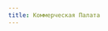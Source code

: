 ```yaml
---
title: Коммерческая Палата
---
```


<ButtonCover src="pic.jpg" title="Коммерческая Палата"/>
<Audio src="Russian Circles - Harper Lewis.mp3"/>

<BlockquoteBox attention text>
Коммерческая Палата формально считается торговым союзом, занимающимся освобождением торговцев от возни с государственными пошлинами, бумажной волокитой и разрешением конфликтных ситуаций между находящимися под протекцией торговыми компаниями и государственными регуляторами.

На деле же Коммерческая Палата защищает своих клиентов от самых разных возможных угроз, в большинстве своём финансовых, ради чего идёт на самые крайние меры — политические интриги, заказные убийства и крупнейший в мире оборот нелегальных товаров.
</BlockquoteBox>
<BlockquoteBox>
Связанный квест — <a href="/menu/plot/local/net-of-luat/">Сети Луата</a>
</BlockquoteBox>

## Продукция
Банк Коммерческой Палаты и Инвестиционный Фонд Коммерческой Палаты — крупнейшие финансовые организации в Барселе.

А также:
* Контрабанда в промышленных масштабах;
* Публичные дома, кабаре и притоны;
* Наемнические гильдии;
* Услуги по промышленному шпионажу и устранении конкуренции;
* Услуги политического контроля;
* Частная охранная (военная) компания;

и перечислять можно дальше.

## Ключевые персонажи
<img src="pic2.jpg" img-right width={300} height={300} style={"width: 300px;"}/>
* **Ме́ртири из рода А́фект** — был главой синдиката 20 лет назад, но ушёл на покой и исчез из виду.<br/><br/>Сейчас, в 208 гИЭ, Мертири вернулся и тут же сверг своего наместника. Тот и сам успел стать живой легендой, но Мертири его статус свёл на нет в считанные дни. Закончив с коррекциями в "структуре управления", Мертири продемонстрировал свету своего отпрыска, которому завещал империю. <br/><br/> Мертири Афект — голокожий сфинкс, делового вида и делового мышления. И, пожалуй, это всё, что о нём известно.

## Расположение
Центральный офис и штаб-квартира Палаты располагаются в историческом центре Барсела на одной улице с Банком и Фондом.

Сеть филиалов и представительств простирается по всей державе и в столицы других держав.

## Влияние
В Барселе Коммерческая Палата нередко входит в противостояние с местными органами управления. Портовый город является крупнейшей в державе ячейкой коммерческого социального класса, а его представители за решением всех вопросов направляются непосредственно в отделения Палаты, ибо та работает куда быстрее и эффективнее. 

<BlockquoteBox text>
*Что в администрации — омерзительная коррупция, то в Палате — оперативное оказание услуг.*
</BlockquoteBox>

Но посредством огромным влиянием в портовом городе Коммерческая Палата обладает ограниченным, но значительным влиянием и в остальной части державы и даже за рубежом.

## История
Коммерческая Палата начинает свою историю как скромный торговый союз в сердце Барсела в 166 году Иссякающей Эпохи. Уже тогда Барсел был крупнейшим торговым центром, где торговцы и промышленности регулярно сталкивались с трудностями бюрократии и жадной до контроля коррумпированной власти.

Коммерческая Палата быстро заявила о себе как о защитнике интересов бизнеса. В начале своей деятельности Палата оперировала сугубо в рамках закона, улаживая конфликты чисто финансово и юридически. Однако с течением времени обстоятельства вынудили Коммерческую Палату расширять свою деятельность далеко за пределы адвокатских услуг. Ее роль пережила метаморфозу из простой правозащитной организации в сложную сеть, контролирующую финансовые рынки, политические процессы и международную контрабанду.

В 180 году власть в Коммерческой Палате из рук собрания олигархов через серию интриг, уходящую корнями десятком лет в прошлое, перешла в руки Мертири Афекта, выдающегося торговца и менеджера, который сумел объединить вокруг одного себя бесчисленные сети фракции, но и укрепил позиции Палаты как ключевого игрока в городской политике и экономике. Под его руководством Палата воистину стала центром города, использующим влияние для манипуляции политическими решениями и устранения конкурентов.

В 188 году, оставив на своем месте доверенного человека, Мертири Афект отошёл от дел. В это время влияние Палаты не падало, но и стабильно нарастало, хоть далеко и не так стремительно, как при Афекте. 

Но в 208 году Мертири вернулся и восстановил своё полное лидерство, свергнув крепко вцепившегося в место наместника, чей авторитет был моментально уничтожен. Это событие стало знаковым в истории Палаты и в истории самого Барсела.

## Инфраструктура и мощности
* Банк Коммерческой Палаты — крупнейший банк в Барселе, обслуживающий членов Палаты по специальным тарифам, но также и остальное население города. Предоставляет широкий спектр финансовых услуг: хранение депозитов, выдачу кредитов, управление и консультирование финансовыми активами и инвестициями.
* Инвестиционный Фонд Коммерческой Палаты — инвестирует как в местные, так и в международные проекты, а в Барселе фактически имеет власть над местной промышленностью.
* Торговые подразделени Коммерческой Палаты занимаются импортом большей часты продукции Луата как контрабандной, так и вообще.
* Оперирует сетью развлекательных заведений, причастность к которым Коммерческой Палаты крайне трудно отслеживается. Они являются не только местами отдыха, но и центрами сбора информации и оказания разного рода услуг.
* Охранные группы Палаты часто выполняют собой роли полиции Барсела как на разных предприятиях, так и в самом городе. Редко но метко конфликтуют с государственной полицией, но по большей части они друг друга игнорируют, а иногда даже сотрудничают. 
* Гильдии наёмников Палаты обеспечивают защиту интересов и специальные заказы клиентов и членов Палаты.

## Персонал 
Персонал Палаты включается в себя широкий спектр специалистов администрации, банковских служащих и финансистов, юристов и адвокатов, а также наемных убийц и солдат охранных групп, специальных отделов политических консультантов и лоббистов.